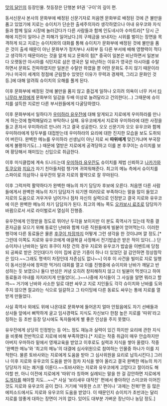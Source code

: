 [[맛의 달인]]의 등장인물. 첫등장은 단행본 91권 '구이'의 깊이 편.

동서신문사 본사의 문화부에 배정된 신문기자로 처음엔 문화부로 배정된 것에 큰 불만을 품고 있었기에 지로는 슈이치가 단순한 출세주의자라 생각하였으나 아내 유우코와 자식들과 함께 일요 시장에 놀러갔다가 다른 사람들과 함께 인도네시아 수마트라[* 당시 근해에 지진이 일어나 큰 피해가 일어났다.]의 구제금을 보내자는 시위를 벌이는 장면을 목격하게 되고 지로는 슈이치와의 대화를 통해 슈이치가 문화부에 배정된 것에 불만을 품은 것이 출세 때문이 아닌 문화부가 정치부나 사회부 등 다른 부서에 배해 영향력이 적다고 생각하기 때문이라는 것을 알게 되고 문화의 힘[* 중국이 일본은 비난하면서 일본보다 오랫동안 아시아를 식민지로 삼은 영국은 덜 비난하는 이유가 영국은 아시아를 수탈하면서 문화도 전파하였지만 일본은 수탈만 하였을 뿐 어떤 문화도 주지 않기 때문이라거나 미국이 세계의 정점에 군림할수 있엇던 이유가 무력과 경제력, 그리고 문화인 것 등.]에 대해 알려줘 슈이치의 오해를 풀게 된다.

이후 문화부에 배정된 것에 불만을 품지 않고 즐겁게 일하나 오히려 의욕이 너무 커서 [[타니무라 부장]]에게 문화부의 일감을 두배 이상로 늘려달라고 건의한다(...) 그때문에 슈이치를 설득한 지로만 다른 부서원들에게 다굴당하였다. 

이후 문화부에서 일하다가 [[우미하라 유우잔]]에 대해 알게되고 지로에게 우미하라를 만나게 하는것에 협력해달라고 부탁하나 실패. 유우코에게서 지로와 우미하라에 대한 사정을 들고 혼자서 우미하라르 만나러 가고 결국 성공한다. 오오 신문기자 오오 유우코와 함께 우미하라에게 탕두부를 대접받는데 우미하라의 요리에 대한 진지한 모습을 보도 도취되어 버린다. 완벽한 메뉴를 우미하라 선생님이 아닌 지로 씨 '''따위에게''' 맞긴거냐며 부국장에게 불평하기도(...) 때문에 열받은 지로에게 공격당하고 이를 본 후쿠이는 슈이치를 보며 황당해서 재미있는 신입으로 취급한다.

이후 미식클럽에 계속 드나드는데 [[우미하라 유우잔]]도 슈이치를 제법 신뢰하고 [[나카가와 토쿠오]]와 [[치요]]가 자기 친아들처럼 챙기며 귀여워해준다. 최고의 메뉴 측에서 슈이치를 스파이로 의삼하나 유우잔의 말과 지로의 활약으로 잘 무마된다.  

이후 그럭저럭 활약하다가 완벽한 매뉴의 차기 담당자 후보에 오른다. 처음엔 다른 사람들에게서 완벽한 메뉴의 차기 담담자가 되기엔 여러모로 부족하다는 말을 많이 들었고 지로의 도움으로 겨우겨우 넘어가나 점차 자신의 실력으로 인정받고 결국 지로와 유우코에 이은 완벽한 메뉴의 차기 담담자가 된다. 최고의 메뉴 쪽도 [[오카보시 료조]]로 담당자가 바뀜으로서 서로 라이벌로서 열심히 진행중. 

유우잔에게 인정받을 정도로 뛰어난 두각을 보이지만 이 분도 흑역사가 있는데 작중 결혼자금을 모으기 위해 동료인 난바와 함께 다른 직원들에게 빌붇어 얻어먹는다. 이러한 행각에 다른 동료들은 물론 [[후쿠이 차장]]까지 어떻게 그런 생각을 한 것이냐며 깔 정도.[* 그런데 이쪽도 지로와 유우코에게 애걸복걸 사정해서 전기밥솥은 받은 적이 있다(...) 단 슈이치나 난바와는 달리 후쿠이 차장 건의 경우 지로와 유우코가 밥솥을 이벤트에 당첨되 공짜로 받은 것인대다가 이미 집에 같은 기종이 하나 더 있었던 걸 감안하면 정상참작은 있다.~~그래도 명색이 차장인데 자존심도 없나~~] 이후 이 사건을 빌미로 지로 일행이 동서신문사에 창피한 먹거리 대회를 열고 이를 진행중에 슈이치와 난바가 깨달고 반성하는 듯 보였으나 둘다 반성은 커녕 오히려 창피해하지 않고 더 빌붇어 먹겟다고 하여 동료들과 아내를 자지러지게 만들었다(...)~~나중에 자식들이 그 사실을 알면 뭐라고 할까~~ 거기에 난바와 사소한 일로 대판 싸우고 지로 지인들도 각각 슈이치와 난바를 도와주지 않으면 절교라는 식으로 일갈하고 그 타이밍에 다른 동료도 싸우는 통에 지로를 열받게 만들었다.

사실 흑역사 외에도 위에 나온대로 문화부에 들어온지 얼마 안됬음에도 자기 선배들과 상사들 앞에서 삐딱하게 굴고 임사경력도 지식도 자신보다 한참 높은 지로를 '따위'라고 칭하는 등 초반 등장 당시에도 독자들에게 별 좋은 인상을 주지 못했다. 

유우잔에게 상당히 인정받는 등 어느 정도 재능과 실력이 있긴 하지만 요리에 관한 지식을 비롯해 전반적으로 지로에 비해 부족하였다.[* 지로는 작중 취급이 매우 안습하지만 아버지 우마하라 밑에서 영재교육을 받았고 이후로도 실력과 지식을 쌓아 올렸다. 작중 '완벽한 메뉴'와 '최고의 메뉴'의 대결에 심사위원으로 참여하는 인물중 하나가 이를 지적한다. 물론 토바사와는 지로에게 도움을 받아 그 심사위원을 요리로 납득시킨다.] 그러나 이후 지로와 유우코의 도움을 받아 점차 지식을 쌓아 올리고 결국 완벽한 메뉴의 차기 당당자가 되는 쾌거를 이룬다.~~토바사와는 지로와 유우코에게 고맙다고 절이라도 해야할 판, 아니 이전에 지로에게 '따위'라 칭하며 실례되는 말을 한 걸 감안하면 지로에게 [[도게자]]를 해야할 지도...~~[* 사실 '보리새우 대작전' 편에서 좋아하던 스미코와 이어진 것도 지로와 유우코의 공이 컸다. 거기에 '따뜻한 스프' 편이나 '과제는 전복!'편 등 많은 에피소드에서도 지로와 유우코의 도움을 받았다. 이 때문인지 슈이치가 초반과는 달리 지로를 않좋게 대하는 장면이 거의 없다. 있어도 대부분 가벼운 장난이나 농담 정도.]
